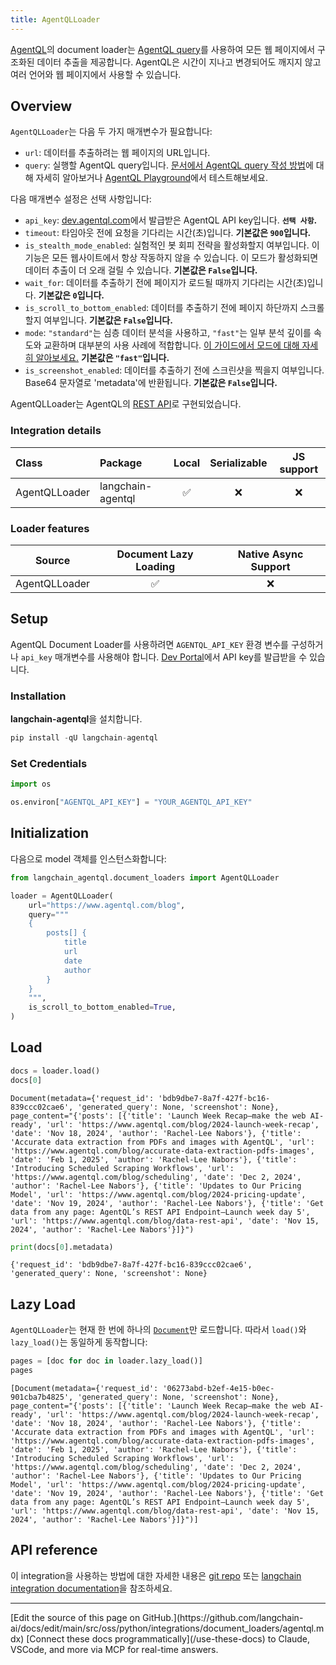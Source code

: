```yaml
---
title: AgentQLLoader
---
```


[AgentQL](https://www.agentql.com/)의 document loader는 [AgentQL query](https://docs.agentql.com/agentql-query)를 사용하여 모든 웹 페이지에서 구조화된 데이터 추출을 제공합니다. AgentQL은 시간이 지나고 변경되어도 깨지지 않고 여러 언어와 웹 페이지에서 사용할 수 있습니다.

## Overview

`AgentQLLoader`는 다음 두 가지 매개변수가 필요합니다:

- `url`: 데이터를 추출하려는 웹 페이지의 URL입니다.
- `query`: 실행할 AgentQL query입니다. [문서에서 AgentQL query 작성 방법](https://docs.agentql.com/agentql-query)에 대해 자세히 알아보거나 [AgentQL Playground](https://dev.agentql.com/playground)에서 테스트해보세요.

다음 매개변수 설정은 선택 사항입니다:

- `api_key`: [dev.agentql.com](https://dev.agentql.com)에서 발급받은 AgentQL API key입니다. **`선택 사항`.**
- `timeout`: 타임아웃 전에 요청을 기다리는 시간(초)입니다. **기본값은 `900`입니다.**
- `is_stealth_mode_enabled`: 실험적인 봇 회피 전략을 활성화할지 여부입니다. 이 기능은 모든 웹사이트에서 항상 작동하지 않을 수 있습니다. 이 모드가 활성화되면 데이터 추출이 더 오래 걸릴 수 있습니다. **기본값은 `False`입니다.**
- `wait_for`: 데이터를 추출하기 전에 페이지가 로드될 때까지 기다리는 시간(초)입니다. **기본값은 `0`입니다.**
- `is_scroll_to_bottom_enabled`: 데이터를 추출하기 전에 페이지 하단까지 스크롤할지 여부입니다. **기본값은 `False`입니다.**
- `mode`: `"standard"`는 심층 데이터 분석을 사용하고, `"fast"`는 일부 분석 깊이를 속도와 교환하며 대부분의 사용 사례에 적합합니다. [이 가이드에서 모드에 대해 자세히 알아보세요.](https://docs.agentql.com/accuracy/standard-mode) **기본값은 `"fast"`입니다.**
- `is_screenshot_enabled`: 데이터를 추출하기 전에 스크린샷을 찍을지 여부입니다. Base64 문자열로 'metadata'에 반환됩니다. **기본값은 `False`입니다.**

AgentQLLoader는 AgentQL의 [REST API](https://docs.agentql.com/rest-api/api-reference)로 구현되었습니다.

### Integration details

| Class | Package | Local | Serializable | JS support |
| :--- | :--- | :---: | :---: |  :---: |
| AgentQLLoader| langchain-agentql | ✅ | ❌ | ❌ |

### Loader features

| Source | Document Lazy Loading | Native Async Support
| :---: | :---: | :---: |
| AgentQLLoader | ✅ | ❌ |

## Setup

AgentQL Document Loader를 사용하려면 `AGENTQL_API_KEY` 환경 변수를 구성하거나 `api_key` 매개변수를 사용해야 합니다. [Dev Portal](https://dev.agentql.com)에서 API key를 발급받을 수 있습니다.

### Installation

**langchain-agentql**을 설치합니다.

```python
pip install -qU langchain-agentql
```

### Set Credentials

```python
import os

os.environ["AGENTQL_API_KEY"] = "YOUR_AGENTQL_API_KEY"
```

## Initialization

다음으로 model 객체를 인스턴스화합니다:

```python
from langchain_agentql.document_loaders import AgentQLLoader

loader = AgentQLLoader(
    url="https://www.agentql.com/blog",
    query="""
    {
        posts[] {
            title
            url
            date
            author
        }
    }
    """,
    is_scroll_to_bottom_enabled=True,
)
```

## Load

```python
docs = loader.load()
docs[0]
```

```output
Document(metadata={'request_id': 'bdb9dbe7-8a7f-427f-bc16-839ccc02cae6', 'generated_query': None, 'screenshot': None}, page_content="{'posts': [{'title': 'Launch Week Recap—make the web AI-ready', 'url': 'https://www.agentql.com/blog/2024-launch-week-recap', 'date': 'Nov 18, 2024', 'author': 'Rachel-Lee Nabors'}, {'title': 'Accurate data extraction from PDFs and images with AgentQL', 'url': 'https://www.agentql.com/blog/accurate-data-extraction-pdfs-images', 'date': 'Feb 1, 2025', 'author': 'Rachel-Lee Nabors'}, {'title': 'Introducing Scheduled Scraping Workflows', 'url': 'https://www.agentql.com/blog/scheduling', 'date': 'Dec 2, 2024', 'author': 'Rachel-Lee Nabors'}, {'title': 'Updates to Our Pricing Model', 'url': 'https://www.agentql.com/blog/2024-pricing-update', 'date': 'Nov 19, 2024', 'author': 'Rachel-Lee Nabors'}, {'title': 'Get data from any page: AgentQL’s REST API Endpoint—Launch week day 5', 'url': 'https://www.agentql.com/blog/data-rest-api', 'date': 'Nov 15, 2024', 'author': 'Rachel-Lee Nabors'}]}")
```

```python
print(docs[0].metadata)
```

```output
{'request_id': 'bdb9dbe7-8a7f-427f-bc16-839ccc02cae6', 'generated_query': None, 'screenshot': None}
```

## Lazy Load

`AgentQLLoader`는 현재 한 번에 하나의 [`Document`](https://reference.langchain.com/python/langchain_core/documents/#langchain_core.documents.base.Document)만 로드합니다. 따라서 `load()`와 `lazy_load()`는 동일하게 동작합니다:

```python
pages = [doc for doc in loader.lazy_load()]
pages
```

```output
[Document(metadata={'request_id': '06273abd-b2ef-4e15-b0ec-901cba7b4825', 'generated_query': None, 'screenshot': None}, page_content="{'posts': [{'title': 'Launch Week Recap—make the web AI-ready', 'url': 'https://www.agentql.com/blog/2024-launch-week-recap', 'date': 'Nov 18, 2024', 'author': 'Rachel-Lee Nabors'}, {'title': 'Accurate data extraction from PDFs and images with AgentQL', 'url': 'https://www.agentql.com/blog/accurate-data-extraction-pdfs-images', 'date': 'Feb 1, 2025', 'author': 'Rachel-Lee Nabors'}, {'title': 'Introducing Scheduled Scraping Workflows', 'url': 'https://www.agentql.com/blog/scheduling', 'date': 'Dec 2, 2024', 'author': 'Rachel-Lee Nabors'}, {'title': 'Updates to Our Pricing Model', 'url': 'https://www.agentql.com/blog/2024-pricing-update', 'date': 'Nov 19, 2024', 'author': 'Rachel-Lee Nabors'}, {'title': 'Get data from any page: AgentQL’s REST API Endpoint—Launch week day 5', 'url': 'https://www.agentql.com/blog/data-rest-api', 'date': 'Nov 15, 2024', 'author': 'Rachel-Lee Nabors'}]}")]
```

## API reference

이 integration을 사용하는 방법에 대한 자세한 내용은 [git repo](https://github.com/tinyfish-io/agentql-integrations/tree/main/langchain) 또는 [langchain integration documentation](https://docs.agentql.com/integrations/langchain)을 참조하세요.

---

<Callout icon="pen-to-square" iconType="regular">
    [Edit the source of this page on GitHub.](https://github.com/langchain-ai/docs/edit/main/src/oss/python/integrations/document_loaders/agentql.mdx)
</Callout>
<Tip icon="terminal" iconType="regular">
    [Connect these docs programmatically](/use-these-docs) to Claude, VSCode, and more via MCP for    real-time answers.
</Tip>
